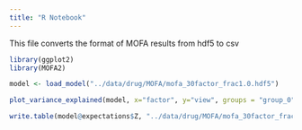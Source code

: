 ```yaml
---
title: "R Notebook"
---
```

This file converts the format of MOFA results from hdf5 to csv
```r
library(ggplot2)
library(MOFA2)
```

```r
model <- load_model("../data/drug/MOFA/mofa_30factor_frac1.0.hdf5")
```

```r
plot_variance_explained(model, x="factor", y="view", groups = "group_0")
```

```r
write.table(model@expectations$Z, "../data/drug/MOFA/mofa_30factor_frac1.0.csv", sep = ",", quote = F)
```

